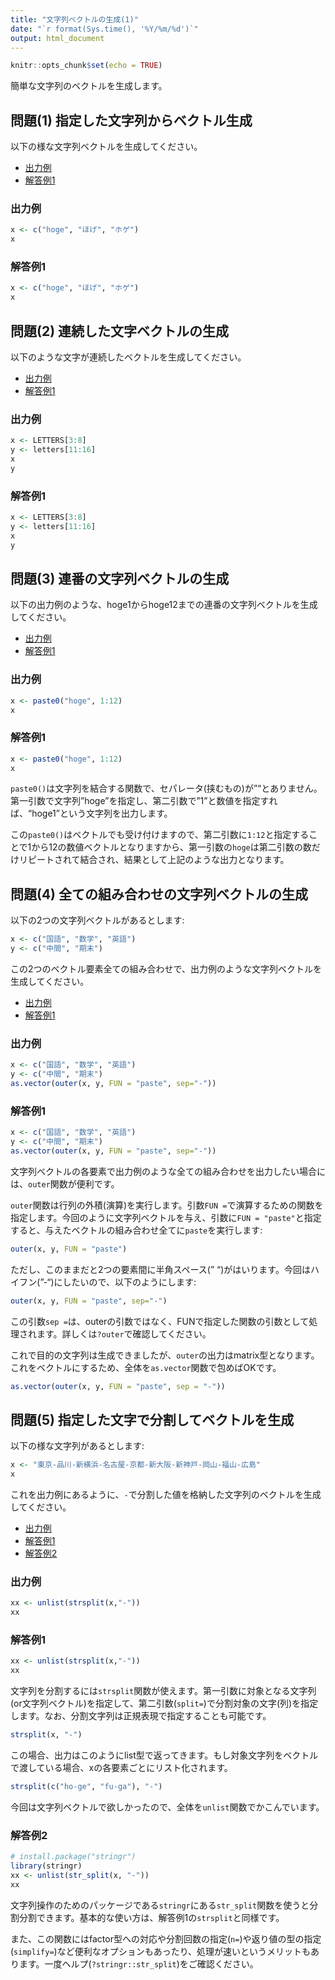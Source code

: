 ```yaml
---
title: "文字列ベクトルの生成(1)"
date: "`r format(Sys.time(), '%Y/%m/%d')`"
output: html_document
---
```


```r
knitr::opts_chunk$set(echo = TRUE)
```

簡単な文字列のベクトルを生成します。

## 問題(1) 指定した文字列からベクトル生成 {.tab-content}
以下の様な文字列ベクトルを生成してください。

<ul class="nav nav-tabs">
  <li class="active">
  <a href="#tab1" data-toggle="tab">出力例</a>
  </li>
  <li role="presentation">
  <a href="#tab1a" data-toggle="tab">解答例1</a>
  </li>
</ul>

### 出力例 {#tab1 .tab-pane .active}

```r
x <- c("hoge", "ほげ", "ホゲ")
x
```

### 解答例1 {#tab1a .tab-pane}

```r
x <- c("hoge", "ほげ", "ホゲ")
x
```



## 問題(2) 連続した文字ベクトルの生成 {.tab-content}
以下のような文字が連続したベクトルを生成してください。

<ul class="nav nav-tabs">
  <li class="active">
  <a href="#tab2" data-toggle="tab">出力例</a>
  </li>
  <li role="presentation">
  <a href="#tab2a" data-toggle="tab">解答例1</a>
  </li>
</ul>

### 出力例 {#tab2 .tab-pane .active}

```r
x <- LETTERS[3:8]
y <- letters[11:16]
x
y
```

### 解答例1 {#tab2a .tab-pane}

```r
x <- LETTERS[3:8]
y <- letters[11:16]
x
y
```



## 問題(3) 連番の文字列ベクトルの生成 {.tab-content}
以下の出力例のような、hoge1からhoge12までの連番の文字列ベクトルを生成してください。

<ul class="nav nav-tabs">
  <li class="active">
  <a href="#tab3" data-toggle="tab">出力例</a>
  </li>
  <li role="presentation">
  <a href="#tab3a" data-toggle="tab">解答例1</a>
  </li>
</ul>

### 出力例 {#tab3 .tab-pane .active}

```r
x <- paste0("hoge", 1:12)
x
```

### 解答例1 {#tab3a .tab-pane}

```r
x <- paste0("hoge", 1:12)
x
```

`paste0()`は文字列を結合する関数で、セパレータ(挟むもの)が""とありません。第一引数で文字列"hoge"を指定し、第二引数で"1"と数値を指定すれば、"hoge1"という文字列を出力します。

この`paste0()`はベクトルでも受け付けますので、第二引数に`1:12`と指定することで1から12の数値ベクトルとなりますから、第一引数の`hoge`は第二引数の数だけリピートされて結合され、結果として上記のような出力となります。

## 問題(4) 全ての組み合わせの文字列ベクトルの生成 {.tab-content}
以下の2つの文字列ベクトルがあるとします:

```r
x <- c("国語", "数学", "英語")
y <- c("中間", "期末")
```

この2つのベクトル要素全ての組み合わせで、出力例のような文字列ベクトルを生成してください。

<ul class="nav nav-tabs">
  <li class="active">
  <a href="#tab4" data-toggle="tab">出力例</a>
  </li>
  <li role="presentation">
  <a href="#tab4a" data-toggle="tab">解答例1</a>
  </li>
</ul>

### 出力例 {#tab4 .tab-pane .active}

```r
x <- c("国語", "数学", "英語")
y <- c("中間", "期末")
as.vector(outer(x, y, FUN = "paste", sep="-"))
```

### 解答例1 {#tab4a .tab-pane}

```r
x <- c("国語", "数学", "英語")
y <- c("中間", "期末")
as.vector(outer(x, y, FUN = "paste", sep="-"))
```

文字列ベクトルの各要素で出力例のような全ての組み合わせを出力したい場合には、`outer`関数が便利です。

`outer`関数は行列の外積(演算)を実行します。引数`FUN = `で演算するための関数を指定します。今回のように文字列ベクトルを与え、引数に`FUN = "paste"`と指定すると、与えたベクトルの組み合わせ全てに`paste`を実行します:

```r
outer(x, y, FUN = "paste")
```

ただし、このままだと2つの要素間に半角スペース(" ")がはいります。今回はハイフン("-")にしたいので、以下のようにします:

```r
outer(x, y, FUN = "paste", sep="-")
```

この引数`sep = `は、outerの引数ではなく、FUNで指定した関数の引数として処理されます。詳しくは`?outer`で確認してください。

これで目的の文字列は生成できましたが、`outer`の出力はmatrix型となります。これをベクトルにするため、全体を`as.vector`関数で包めばOKです。

```r
as.vector(outer(x, y, FUN = "paste", sep = "-"))
```

## 問題(5) 指定した文字で分割してベクトルを生成{.tab-content}
以下の様な文字列があるとします:

```r
x <- "東京-品川-新横浜-名古屋-京都-新大阪-新神戸-岡山-福山-広島"
x
```

これを出力例にあるように、`-`で分割した値を格納した文字列のベクトルを生成してください。

<ul class="nav nav-tabs">
  <li class="active">
  <a href="#tab5" data-toggle="tab">出力例</a>
  </li>
  <li role="presentation">
  <a href="#tab5a" data-toggle="tab">解答例1</a>
  </li>
  <li role="presentation">
  <a href="#tab5b" data-toggle="tab">解答例2</a>
  </li>
</ul>

### 出力例 {#tab5 .tab-pane .active}

```r
xx <- unlist(strsplit(x,"-"))
xx
```

### 解答例1 {#tab5a .tab-pane}

```r
xx <- unlist(strsplit(x,"-"))
xx
```

文字列を分割するには`strsplit`関数が使えます。第一引数に対象となる文字列(or文字列ベクトル)を指定して、第二引数(`split=`)で分割対象の文字(列)を指定します。なお、分割文字列は正規表現で指定することも可能です。

```r
strsplit(x, "-")
```

この場合、出力はこのようにlist型で返ってきます。もし対象文字列をベクトルで渡している場合、xの各要素ごとにリスト化されます。

```r
strsplit(c("ho-ge", "fu-ga"), "-")
```

今回は文字列ベクトルで欲しかったので、全体を`unlist`関数でかこんでいます。

### 解答例2 {#tab5b .tab-pane}

```r
# install.package("stringr")
library(stringr)
xx <- unlist(str_split(x, "-"))
xx
```

文字列操作のためのパッケージである`stringr`にある`str_split`関数を使うと分割分割できます。基本的な使い方は、解答例1の`strsplit`と同様です。

また、この関数にはfactor型への対応や分割回数の指定(`n=`)や返り値の型の指定(`simplify=`)など便利なオプションもあったり、処理が速いというメリットもあります。一度ヘルプ(`?stringr::str_split`)をご確認ください。